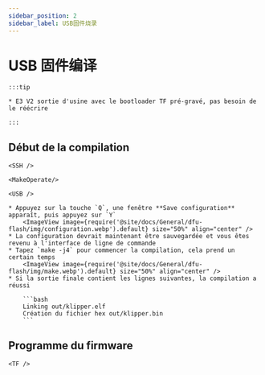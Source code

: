 ```yaml
---
sidebar_position: 2
sidebar_label: USB固件烧录
---
```




# USB 固件编译

    :::tip

    * E3 V2 sortie d'usine avec le bootloader TF pré-gravé, pas besoin de le réécrire

    :::

## Début de la compilation

    <SSH />

    <MakeOperate/>

    <USB />

    * Appuyez sur la touche `Q`, une fenêtre **Save configuration** apparaît, puis appuyez sur `Y`
        <ImageView image={require('@site/docs/General/dfu-flash/img/configuration.webp').default} size="50%" align="center" />
    * La configuration devrait maintenant être sauvegardée et vous êtes revenu à l'interface de ligne de commande
    * Tapez `make -j4` pour commencer la compilation, cela prend un certain temps
        <ImageView image={require('@site/docs/General/dfu-flash/img/make.webp').default} size="50%" align="center" />
    * Si la sortie finale contient les lignes suivantes, la compilation a réussi

        ```bash
        Linking out/klipper.elf
        Création du fichier hex out/klipper.bin
        ```


## Programme du firmware
    
    <TF />
